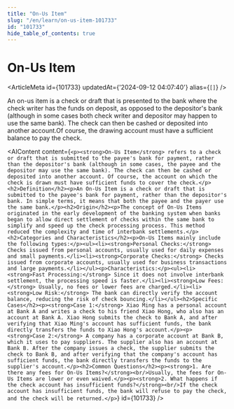 ```yaml
---
title: "On-Us Item"
slug: "/en/learn/on-us-item-101733"
id: "101733"
hide_table_of_contents: true
---
```



# On-Us Item

<ArticleMeta id={101733} updatedAt={'2024-09-12 04:07:40'} alias={`[]`} />
<div className='border-solid border-b border-t-0 my-4 border-[var(--ifm-color-gray-300)]' />

An on-us item is a check or draft that is presented to the bank where the check writer has the funds on deposit, as opposed to the depositor's bank (although in some cases both check writer and depositor may happen to use the same bank). The check can then be cashed or deposited into another account.Of course, the drawing account must have a sufficient balance to pay the check.

<AIContent content={`<p><strong>On-Us Item</strong> refers to a check or draft that is submitted to the payee's bank for payment, rather than the depositor's bank (although in some cases, the payee and the depositor may use the same bank). The check can then be cashed or deposited into another account. Of course, the account on which the check is drawn must have sufficient funds to cover the check.</p><h2>Definition</h2><p>An On-Us Item is a check or draft that is submitted to the payee's bank for payment, rather than the depositor's bank. In simple terms, it means that both the payee and the payer use the same bank.</p><h2>Origin</h2><p>The concept of On-Us Items originated in the early development of the banking system when banks began to allow direct settlement of checks within the same bank to simplify and speed up the check processing process. This method reduced the complexity and time of interbank settlements.</p><h2>Categories and Characteristics</h2><p>On-Us Items mainly include the following types:</p><ul><li><strong>Personal Checks:</strong> Checks issued from personal accounts, usually used for daily expenses and small payments.</li><li><strong>Corporate Checks:</strong> Checks issued from corporate accounts, usually used for business transactions and large payments.</li></ul><p>Characteristics:</p><ul><li><strong>Fast Processing:</strong> Since it does not involve interbank settlement, the processing speed is faster.</li><li><strong>Low Fees:</strong> Usually, no fees or lower fees are charged.</li><li><strong>Low Risk:</strong> The bank can directly verify the account balance, reducing the risk of check bouncing.</li></ul><h2>Specific Cases</h2><p><strong>Case 1:</strong> Xiao Ming has a personal account at Bank A and writes a check to his friend Xiao Hong, who also has an account at Bank A. Xiao Hong submits the check to Bank A, and after verifying that Xiao Ming's account has sufficient funds, the bank directly transfers the funds to Xiao Hong's account.</p><p><strong>Case 2:</strong> A company has a corporate account at Bank B, which it uses to pay suppliers. The supplier also has an account at Bank B. After the company issues a check, the supplier submits the check to Bank B, and after verifying that the company's account has sufficient funds, the bank directly transfers the funds to the supplier's account.</p><h2>Common Questions</h2><p><strong>1. Are there any fees for On-Us Items?</strong><br/>Usually, the fees for On-Us Items are lower or even waived.</p><p><strong>2. What happens if the check account has insufficient funds?</strong><br/>If the check account has insufficient funds, the bank will refuse to pay the check, and the check will be returned.</p>`} id={101733} />
